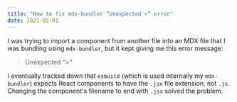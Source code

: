 ```yaml
---
title: "How to fix mdx-bundler “Unexpected <” error"
date: 2021-05-01
---
```


I was trying to import a component from another file into an MDX file that I was bundling using `mdx-bundler`, but it kept giving me this error message:

> Unexpected “&gt;”

I eventually tracked down that `esbuild` (which is used internally my `mdx-bundler`) expects React components to have the `.jsx` file extension, not `.js`. Changing the component's filename to end with `.jsx` solved the problem.
